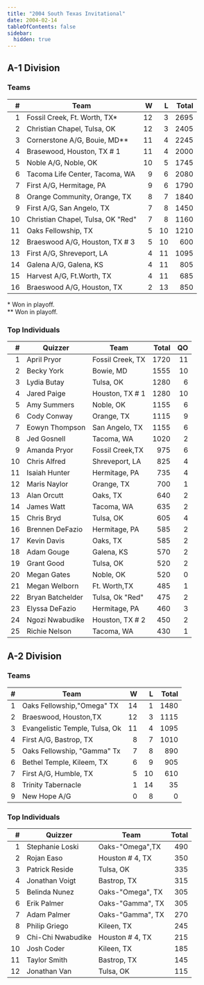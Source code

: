 ```yaml
---
title: "2004 South Texas Invitational"
date: 2004-02-14
tableOfContents: false
sidebar:
  hidden: true
---
```


## A-1 Division

### Teams

|    # | Team                              |    W |    L | Total |
| ---: | --------------------------------- | ---: | ---: | ----: |
|    1 | Fossil Creek, Ft. Worth, TX*      |   12 |    3 |  2695 |
|    2 | Christian Chapel, Tulsa, OK       |   12 |    3 |  2405 |
|    3 | Cornerstone A/G, Bouie, MD**      |   11 |    4 |  2245 |
|    4 | Brasewood, Houston, TX # 1        |   11 |    4 |  2000 |
|    5 | Noble A/G, Noble, OK              |   10 |    5 |  1745 |
|    6 | Tacoma Life Center, Tacoma, WA    |    9 |    6 |  2080 |
|    7 | First A/G, Hermitage, PA          |    9 |    6 |  1790 |
|    8 | Orange Community, Orange, TX      |    8 |    7 |  1840 |
|    9 | First A/G, San Angelo, TX         |    7 |    8 |  1450 |
|   10 | Christian Chapel, Tulsa, OK "Red" |    7 |    8 |  1160 |
|   11 | Oaks Fellowship, TX               |    5 |   10 |  1210 |
|   12 | Braeswood A/G, Houston, TX # 3    |    5 |   10 |   600 |
|   13 | First A/G, Shreveport, LA         |    4 |   11 |  1095 |
|   14 | Galena A/G, Galena, KS            |    4 |   11 |   805 |
|   15 | Harvest A/G, Ft.Worth, TX         |    4 |   11 |   685 |
|   16 | Braeswood A/G, Houston, TX        |    2 |   13 |   850 |

\* Won in playoff.\
\*\* Won in playoff.

### Top Individuals

|    # | Quizzer          | Team             | Total |   QO |
| ---: | ---------------- | ---------------- | ----: | ---: |
|    1 | April Pryor      | Fossil Creek, TX |  1720 |   11 |
|    2 | Becky York       | Bowie, MD        |  1555 |   10 |
|    3 | Lydia Butay      | Tulsa, OK        |  1280 |    6 |
|    4 | Jared Paige      | Houston, TX # 1  |  1280 |   10 |
|    5 | Amy Summers      | Noble, OK        |  1155 |    6 |
|    6 | Cody Conway      | Orange, TX       |  1115 |    9 |
|    7 | Eowyn Thompson   | San Angelo, TX   |  1155 |    6 |
|    8 | Jed Gosnell      | Tacoma, WA       |  1020 |    2 |
|    9 | Amanda Pryor     | Fossil Creek,TX  |   975 |    6 |
|   10 | Chris Alfred     | Shreveport, LA   |   825 |    4 |
|   11 | Isaiah Hunter    | Hermitage, PA    |   735 |    4 |
|   12 | Maris Naylor     | Orange, TX       |   700 |    1 |
|   13 | Alan Orcutt      | Oaks, TX         |   640 |    2 |
|   14 | James Watt       | Tacoma, WA       |   635 |    2 |
|   15 | Chris Bryd       | Tulsa, OK        |   605 |    4 |
|   16 | Brennen DeFazio  | Hermitage, PA    |   585 |    2 |
|   17 | Kevin Davis      | Oaks, TX         |   585 |    2 |
|   18 | Adam Gouge       | Galena, KS       |   570 |    2 |
|   19 | Grant Good       | Tulsa, OK        |   520 |    2 |
|   20 | Megan Gates      | Noble, OK        |   520 |    0 |
|   21 | Megan Welborn    | Ft. Worth,TX     |   485 |    1 |
|   22 | Bryan Batchelder | Tulsa, Ok "Red"  |   475 |    2 |
|   23 | Elyssa DeFazio   | Hermitage, PA    |   460 |    3 |
|   24 | Ngozi Nwabudike  | Houston, TX # 2  |   450 |    2 |
|   25 | Richie Nelson    | Tacoma, WA       |   430 |    1 |

## A-2 Division

### Teams

|    # | Team                           |    W |    L | Total |
| ---: | ------------------------------ | ---: | ---: | ----: |
|    1 | Oaks Fellowship,"Omega" TX     |   14 |    1 |  1480 |
|    2 | Braeswood, Houston,TX          |   12 |    3 |  1115 |
|    3 | Evangelistic Temple, Tulsa, Ok |   11 |    4 |  1095 |
|    4 | First A/G, Bastrop, TX         |    8 |    7 |  1010 |
|    5 | Oaks Fellowship, "Gamma" Tx    |    7 |    8 |   890 |
|    6 | Bethel Temple, Kileem, TX      |    6 |    9 |   905 |
|    7 | First A/G, Humble, TX          |    5 |   10 |   610 |
|    8 | Trinity Tabernacle             |    1 |   14 |    35 |
|    9 | New Hope A/G                   |    0 |    8 |     0 |

### Top Individuals

|    # | Quizzer           | Team             | Total |
| ---: | ----------------- | ---------------- | ----: |
|    1 | Stephanie Loski   | Oaks-"Omega",TX  |   490 |
|    2 | Rojan Easo        | Houston # 4, TX  |   350 |
|    3 | Patrick Reside    | Tulsa, OK        |   335 |
|    4 | Jonathan Voigt    | Bastrop, TX      |   315 |
|    5 | Belinda Nunez     | Oaks-"Omega", TX |   305 |
|    6 | Erik Palmer       | Oaks-"Gamma", TX |   305 |
|    7 | Adam Palmer       | Oaks-"Gamma", TX |   270 |
|    8 | Philip Griego     | Kileen, TX       |   245 |
|    9 | Chi-Chi Nwabudike | Houston # 4, TX  |   215 |
|   10 | Josh Coder        | Kileen, TX       |   185 |
|   11 | Taylor Smith      | Bastrop, TX      |   145 |
|   12 | Jonathan Van      | Tulsa, OK        |   115 |
